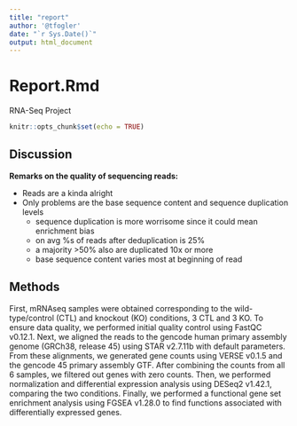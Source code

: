 ```yaml
---
title: "report"
author: '@tfogler'
date: "`r Sys.Date()`"
output: html_document
---
```


# Report.Rmd

RNA-Seq Project

```r
knitr::opts_chunk$set(echo = TRUE)
```

## Discussion

**Remarks on the quality of sequencing reads:**

- Reads are a kinda alright
- Only problems are the base sequence content and sequence duplication levels
  * sequence duplication is more worrisome since it could mean enrichment bias
  * on avg %s of reads after deduplication is 25%
  * a majority >50% also are duplicated 10x or more
  * base sequence content varies most at beginning of read


## Methods

First, mRNAseq samples were obtained corresponding to the wild-type/control (CTL) and knockout (KO) conditions, 3 CTL and 3 KO. To ensure data quality, we performed initial quality control using FastQC v0.12.1.
Next, we aligned the reads to the gencode human primary assembly genome (GRCh38, release 45) using STAR v2.7.11b with default parameters.
From these alignments, we generated gene counts using VERSE v0.1.5 and the gencode 45 primary assembly GTF.
After combining the counts from all 6 samples, we filtered out genes with zero counts. Then, we performed normalization and differential expression analysis using DESeq2 v1.42.1, comparing the two conditions.
Finally, we performed a functional gene set enrichment analysis using FGSEA v1.28.0 to find functions associated with differentially expressed genes.

```r

```


